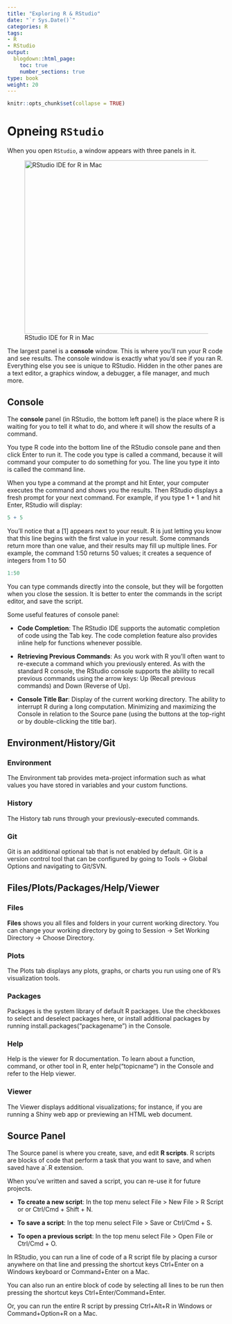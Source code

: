 ```yaml
---
title: "Exploring R & RStudio"
date: "`r Sys.Date()`"
categories: R
tags:
- R
- RStudio
output:
  blogdown::html_page:
    toc: true
    number_sections: true
type: book
weight: 20
---
```


```r
knitr::opts_chunk$set(collapse = TRUE)
```

# Opneing `RStudio`
When you open `RStudio`, a window appears with three panels in it.

![RStudio IDE for R in Mac](/workshops/neomu/exploringr_files/rstudio.png){width=800px height=400px}

The largest panel is a **console** window. This is where you’ll run your R code and see results. The console window is exactly what you’d see if you ran R. Everything else you see is unique to RStudio. Hidden in the other panes are a text editor, a graphics window, a debugger, a file manager, and much more. 

## Console
The **console** panel (in RStudio, the bottom left panel) is the place where R is waiting for you to tell it what to do, and where it will show the results of a command. 

You type R code into the bottom line of the RStudio console pane and then click Enter to run it. The code you type is called a command, because it will command your computer to do something for you. The line you type it into is called the command line.

When you type a command at the prompt and hit Enter, your computer executes the command and shows you the results. Then RStudio displays a fresh prompt for your next command. For example, if you type 1 + 1 and hit Enter, RStudio will display:


```r
5 + 5
```
You’ll notice that a [1] appears next to your result. R is just letting you know that this line begins with the first value in your result. Some commands return more than one value, and their results may fill up multiple lines. For example, the command 1:50 returns 50 values; it creates a sequence of integers from 1 to 50

```r
1:50
```

You can type commands directly into the console, but they will be forgotten when you close the session.  It is better to enter the commands in the script editor, and save the script. 

Some useful features of console panel:

-   **Code Completion**: The RStudio IDE supports the automatic completion of code using the Tab key. The code completion feature also provides inline help for functions whenever possible.

-   **Retrieving Previous Commands**: As you work with R you'll often want to re-execute a command which you previously entered. As with the standard R console, the RStudio console supports the ability to recall previous commands using the arrow keys: Up (Recall previous commands) and Down (Reverse of Up).

-   **Console Title Bar**: Display of the current working directory. The ability to interrupt R during a long computation. Minimizing and maximizing the Console in relation to the Source pane (using the buttons at the top-right or by double-clicking the title bar).

## Environment/History/Git

### Environment
The Environment tab provides meta-project information such as what values you have stored in variables and your custom functions.

### History
The History tab runs through your previously-executed commands.

### Git
Git is an additional optional tab that is not enabled by default. Git is a version control tool that can be configured by going to Tools -> Global Options and navigating to Git/SVN. 

## Files/Plots/Packages/Help/Viewer

### Files
**Files** shows you all files and folders in your current working directory. You can change your working directory by going to Session -> Set Working Directory -> Choose Directory.

### Plots
The Plots tab displays any plots, graphs, or charts you run using one of R's visualization tools.

### Packages
Packages is the system library of default R packages. Use the checkboxes to select and deselect packages here, or install additional packages by running install.packages("packagename") in the Console.

### Help
Help is the viewer for R documentation. To learn about a function, command, or other tool in R, enter help("topicname") in the Console and refer to the Help viewer.

### Viewer
The Viewer displays additional visualizations; for instance, if you are running a Shiny web app or previewing an HTML web document.

## Source Panel
The Source panel is where you create, save, and edit **R scripts**. R scripts are blocks of code that perform a task that you want to save,  and when saved have a´.R extension. 

When you’ve written and saved a script, you can re-use it for future projects. 

-   **To create a new script**: In the top menu select File > New File > R Script or or Ctrl/Cmd + Shift + N.

-   **To save a script**: In the top menu select File > Save or 
Ctrl/Cmd + S.

-   **To open a previous script**: In the top menu select File > Open File or Ctrl/Cmd + O.


In RStudio, you can run a line of code of a R script file by placing a cursor anywhere on that line and pressing the shortcut keys Ctrl+Enter on a Windows keyboard or Command+Enter on a Mac.

You can also run an entire block of code by selecting all lines to be run then pressing the shortcut keys Ctrl+Enter/Command+Enter. 

Or, you can run the entire R script by pressing Ctrl+Alt+R in Windows or Command+Option+R on a Mac.

